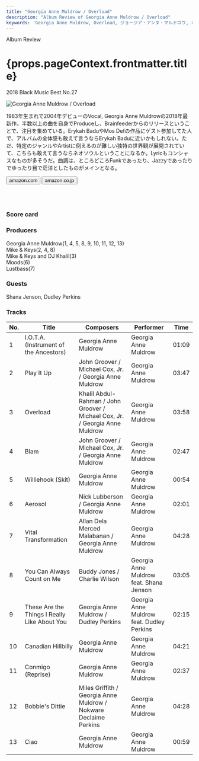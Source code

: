 ```yaml
---
title: "Georgia Anne Muldrow / Overload"
description: "Album Review of Georgia Anne Muldrow / Overload"
keywords: 'Georgia Anne Muldrow, Overload, ジョージア・アンヌ・マルドロウ, オーバーロード'
---
```




<p className="largeP">Album Review</p>
<h1 className="h1--no--margin">{props.pageContext.frontmatter.title}</h1>
<p className="largeP"><Link to="/best50/2018/">2018 Black Music Best No.27</Link></p>

<Row  className="image-card-group">
	<Column colMd={"4"} colLg={"4"} noGutterMdLeft="">
       <ImageCard>

![Georgia Anne Muldrow / Overload](../../images/cd/georgiaannemuldrow1L.jpg) 

</ImageCard>
	</Column>
	<Column colMd={"8"} colLg={"8"} noGutterMdLeft="">
	<p>
	1983年生まれで2004年デビューのVocal, Georgia Anne Muldrowの2018年最新作。半数以上の曲を自身でProduceし、Brainfeederからのリリースということで、注目を集めている。Erykah BaduやMos Defの作品にゲスト参加してた人で、アルバムの全体感も敢えて言うならErykah Baduに近いかもしれない。ただ、特定のジャンルやArtistに例えるのが難しい独特の世界観が展開されていて、こちらも敢えて言うならネオソウルということになるか。Lyricもコンシャスなものが多そうだ。曲調は、ところどころFunkであったり、Jazzyであったりでゆったり目で茫洋としたものがメインとなる。
  </p>
	<div>
	  <Button href="https://amzn.to/2YJKDS9" kind="primary" size="small" renderIcon={ArrowUpRight24}>
      amazon.com
    </Button>
    <Button href="https://amzn.to/2NyOiM9" kind="secondary" size="small" renderIcon={ArrowUpRight24}>
      amazon.co.jp
    </Button>
	</div>
	<a style="display:inline-block;overflow:hidden;background:url(https://linkmaker.itunes.apple.com/ja-jp/lockup.svg?releaseDate=2018-10-26T00:00:00Z&kind=album&bubble=apple_music&style=mono-black) no-repeat;width:180px;height:45px;" href="https://geo.music.apple.com/jp/album/overload/1435879898?mt=1&app=music&ls=1&at=11lcug"></a>
  <a style="display:inline-block;overflow:hidden;background:url(https://linkmaker.itunes.apple.com/ja-jp/badge-lrg.svg?releaseDate=2018-10-26T00:00:00Z&kind=album&bubble=itunes_music) no-repeat;width:140px;height:45px;" href="https://geo.music.apple.com/jp/album/overload/1435879898?app=itunes&at=11lcug"></a>
  </Column>
</Row>
<Row >
	<Column colMd={"4"} colLg={"4"} noGutterMdLeft="">
    <div>
      <h3>Score card</h3>
	    <SliderJS1 value="5" />
      <SliderJS2 value="3" />
	    <SliderJS3 value="1" />
      <SliderJS4 value="9" />
    </div>
  </Column>
  <Column colMd={"8"} colLg={"8"} noGutterMdLeft="">
    <div>
      <h3>Producers</h3>
      <p>
        Georgia Anne Muldrow(1, 4, 5, 8, 9, 10, 11, 12, 13)
        <br/>Mike & Keys(2, 4, 8)
        <br/>Mike & Keys and DJ Khalil(3)
        <br/>Moods(6)
        <br/>Lustbass(7)
      </p>
      <h3>Guests</h3>
      <p>
	      Shana Jenson, Dudley Perkins
      </p>
    </div>
  </Column>
</Row>

<h3>Tracks</h3>

|	No. |	 Title                                       |	 Composers                                                                  |	 Performer                                |	 Time	|
| --- |	-------------------------------------------- | ---------------------------------------------------------------------------- | ----------------------------------------- | ----- |
|	1	  |	I.O.T.A. (Instrument of the Ancestors)       | Georgia Anne Muldrow                                                        	|	Georgia Anne Muldrow                     	|	01:09 |
|	2	  |	Play It Up                                   | John Groover / Michael Cox, Jr. / Georgia Anne Muldrow                      	|	Georgia Anne Muldrow                     	|	03:47 |
|	3	  |	Overload                                     | Khalil Abdul-Rahman / John Groover / Michael Cox, Jr. / Georgia Anne Muldrow	|	Georgia Anne Muldrow                     	|	03:58 |
|	4	  |	Blam                                         | John Groover / Michael Cox, Jr. / Georgia Anne Muldrow                      	|	Georgia Anne Muldrow                     	|	02:47 |
|	5	  |	Williehook (Skit)                            | Georgia Anne Muldrow                                                        	|	Georgia Anne Muldrow                     	|	00:54 |
|	6	  |	Aerosol                                      | Nick Lubberson / Georgia Anne Muldrow                                       	|	Georgia Anne Muldrow                     	|	02:01 |
|	7	  |	Vital Transformation                         | Allan Dela Merced Malabanan / Georgia Anne Muldrow                          	|	Georgia Anne Muldrow                     	|	04:28 |
|	8	  |	You Can Always Count on Me                   | Buddy Jones / Charlie Wilson                                                	|	Georgia Anne Muldrow feat. Shana Jenson  	|	03:05 |
|	9	  |	These Are the Things I Really Like About You | Georgia Anne Muldrow / Dudley Perkins                                       	|	Georgia Anne Muldrow feat. Dudley Perkins	|	02:15 |
|	10	|	Canadian Hillbilly                           | Georgia Anne Muldrow                                                        	|	Georgia Anne Muldrow                     	|	04:21 |
|	11	|	Conmigo (Reprise)                            | Georgia Anne Muldrow                                                        	|	Georgia Anne Muldrow                     	|	02:37 |
|	12	|	Bobbie's Dittie                              | Miles Griffith / Georgia Anne Muldrow / Nokware Declaime Perkins            	|	Georgia Anne Muldrow                     	|	04:28 |
|	13	|	Ciao                                         | Georgia Anne Muldrow                                                        	|	Georgia Anne Muldrow                     	|	00:59 |
